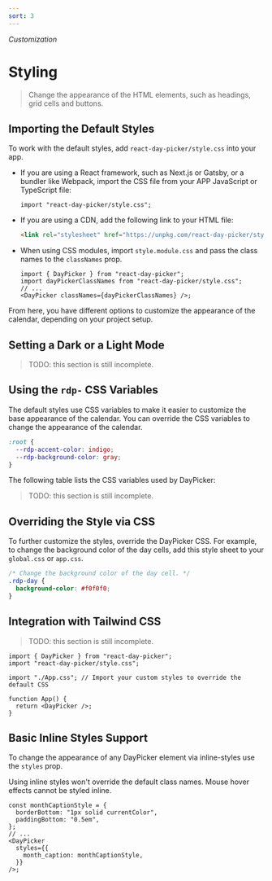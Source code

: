 ```yaml
---
sort: 3
---
```


_Customization_

# Styling

> Change the appearance of the HTML elements, such as headings, grid cells and buttons.

## Importing the Default Styles

To work with the default styles, add `react-day-picker/style.css` into your app.

- If you are using a React framework, such as Next.js or Gatsby, or a bundler like Webpack, import the CSS file from your APP JavaScript or TypeScript file:
  ```tsx title="app.jsx"
  import "react-day-picker/style.css";
  ```
- If you are using a CDN, add the following link to your HTML file:
  ```html title="index.html"
  <link rel="stylesheet" href="https://unpkg.com/react-day-picker/style.css" />
  ```
- When using CSS modules, import `style.module.css` and pass the class names to the `classNames` prop.
  ```tsx title="MyComponent.jsx"
  import { DayPicker } from "react-day-picker";
  import dayPickerClassNames from "react-day-picker/style.css";
  // ...
  <DayPicker classNames={dayPickerClassNames} />;
  ```

From here, you have different options to customize the appearance of the calendar, depending on your project setup.

## Setting a Dark or a Light Mode

> TODO: this section is still incomplete.

## Using the `rdp-` CSS Variables

The default styles use CSS variables to make it easier to customize the base appearance of the calendar. You can override the CSS variables to change the appearance of the calendar.

```css title="global.css"
:root {
  --rdp-accent-color: indigo;
  --rdp-background-color: gray;
}
```

The following table lists the CSS variables used by DayPicker:

> TODO: this section is still incomplete.

## Overriding the Style via CSS

To further customize the styles, override the DayPicker CSS. For example, to change the background color of the day cells, add this style sheet to your `global.css` or `app.css`.

```css title="global.css"
/* Change the background color of the day cell. */
.rdp-day {
  background-color: #f0f0f0;
}
```

## Integration with Tailwind CSS

> TODO: this section is still incomplete.

```tsx filename="App.tsx" {4}
import { DayPicker } from "react-day-picker";
import "react-day-picker/style.css";

import "./App.css"; // Import your custom styles to override the default CSS

function App() {
  return <DayPicker />;
}
```

## Basic Inline Styles Support

To change the appearance of any DayPicker element via inline-styles use the `styles` prop.

Using inline styles won't override the default class names. Mouse hover effects cannot be styled inline.

```tsx
const monthCaptionStyle = {
  borderBottom: "1px solid currentColor",
  paddingBottom: "0.5em",
};
// ...
<DayPicker
  styles={{
    month_caption: monthCaptionStyle,
  }}
/>;
```
